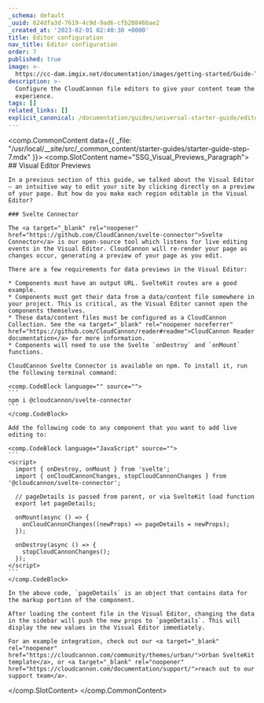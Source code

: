 ```yaml
---
_schema: default
_uuid: 624dfa3d-7619-4c9d-9ad6-cfb20846bae2
_created_at: '2023-02-01 02:40:30 +0000'
title: Editor configuration
nav_title: Editor configuration
order: 7
published: true
image: >-
  https://cc-dam.imgix.net/documentation/images/getting-started/Guide-Thumbnails/CloudCannon-Getting-Started-Thumbnail-SvelteKit.png
description: >-
  Configure the CloudCannon file editors to give your content team the best
  experience.
tags: []
related_links: []
explicit_canonical: /documentation/guides/universal-starter-guide/editor-configuration/
---
```

<comp.CommonContent data={{ _file: "/usr/local/__site/src/_common_content/starter-guides/starter-guide-step-7.mdx" }}>
  <comp.SlotContent name="SSG_Visual_Previews_Paragraph">
    ## Visual Editor Previews

    In a previous section of this guide, we talked about the Visual Editor — an intuitive way to edit your site by clicking directly on a preview of your page. But how do you make each region editable in the Visual Editor?

    ### Svelte Connector

    The <a target="_blank" rel="noopener" href="https://github.com/CloudCannon/svelte-connector">Svelte Connector</a> is our open-source tool which listens for live editing events in the Visual Editor. CloudCannon will re-render your page as changes occur, generating a preview of your page as you edit.

    There are a few requirements for data previews in the Visual Editor:

    * Components must have an output URL. SvelteKit routes are a good example.
    * Components must get their data from a data/content file somewhere in your project. This is critical, as the Visual Editor cannot open the components themselves.
    * These data/content files must be configured as a CloudCannon Collection. See the <a target="_blank" rel="noopener noreferrer" href="https://github.com/CloudCannon/reader#readme">CloudCannon Reader documentation</a> for more information.
    * Components will need to use the Svelte `onDestroy` and `onMount` functions.

    CloudCannon Svelte Connector is available on npm. To install it, run the following terminal command:

    <comp.CodeBlock language="" source="">
    ```
    npm i @cloudcannon/svelte-connector
    ```
    </comp.CodeBlock>

    Add the following code to any component that you want to add live editing to:

    <comp.CodeBlock language="JavaScript" source="">
    ```
    <script>
      import { onDestroy, onMount } from 'svelte';
      import { onCloudCannonChanges, stopCloudCannonChanges } from '@cloudcannon/svelte-connector';

      // pageDetails is passed from parent, or via SvelteKit load function
      export let pageDetails;

      onMount(async () => {
        onCloudCannonChanges((newProps) => pageDetails = newProps);
      });

      onDestroy(async () => {
        stopCloudCannonChanges();
      });
    </script>
    ```
    </comp.CodeBlock>

    In the above code, `pageDetails` is an object that contains data for the markup portion of the component.

    After loading the content file in the Visual Editor, changing the data in the sidebar will push the new props to `pageDetails`. This will display the new values in the Visual Editor immediately.

    For an example integration, check out our <a target="_blank" rel="noopener" href="https://cloudcannon.com/community/themes/urban/">Urban SvelteKit template</a>, or <a target="_blank" rel="noopener" href="https://cloudcannon.com/documentation/support/">reach out to our support team</a>.

  </comp.SlotContent>
</comp.CommonContent>